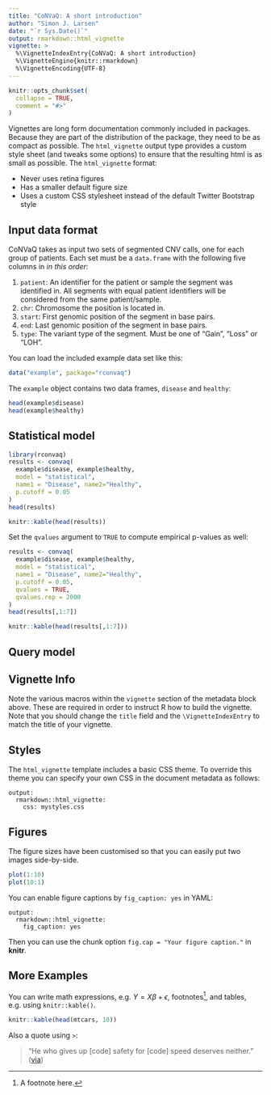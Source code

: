 ```yaml
---
title: "CoNVaQ: A short introduction"
author: "Simon J. Larsen"
date: "`r Sys.Date()`"
output: rmarkdown::html_vignette
vignette: >
  %\VignetteIndexEntry{CoNVaQ: A short introduction}
  %\VignetteEngine{knitr::rmarkdown}
  %\VignetteEncoding{UTF-8}
---
```


```r
knitr::opts_chunk$set(
  collapse = TRUE,
  comment = "#>"
)
```

Vignettes are long form documentation commonly included in packages. Because they are part of the distribution of the package, they need to be as compact as possible. The `html_vignette` output type provides a custom style sheet (and tweaks some options) to ensure that the resulting html is as small as possible. The `html_vignette` format:

- Never uses retina figures
- Has a smaller default figure size
- Uses a custom CSS stylesheet instead of the default Twitter Bootstrap style

## Input data format

CoNVaQ takes as input two sets of segmented CNV calls, one for each group of patients. Each set must be a `data.frame` with the following five columns in *in this order*:

1. `patient`: An identifier for the patient or sample the segment was identified in. All segments with equal patient identifiers will be considered from the same patient/sample.
2. `chr`: Chromosome the position is located in.
3. `start`: First genomic position of the segment in base pairs.
4. `end`: Last genomic position of the segment in base pairs.
5. `type`: The variant type of the segment. Must be one of "Gain", "Loss" or "LOH".

You can load the included example data set like this:

```r
data("example", package="rconvaq")
```

The `example` object contains two data frames, `disease` and `healthy`:

```r
head(example$disease)
head(example$healthy)
```

## Statistical model

```r
library(rconvaq)
results <- convaq(
  example$disease, example$healthy,
  model = "statistical",
  name1 = "Disease", name2="Healthy",
  p.cutoff = 0.05
)
head(results)
```

```r
knitr::kable(head(results))
```

Set the `qvalues` argument to `TRUE` to compute empirical p-values as well:

```r
results <- convaq(
  example$disease, example$healthy,
  model = "statistical",
  name1 = "Disease", name2="Healthy",
  p.cutoff = 0.05,
  qvalues = TRUE,
  qvalues.rep = 2000
)
head(results[,1:7])
```

```r
knitr::kable(head(results[,1:7]))
```

## Query model

## Vignette Info

Note the various macros within the `vignette` section of the metadata block above. These are required in order to instruct R how to build the vignette. Note that you should change the `title` field and the `\VignetteIndexEntry` to match the title of your vignette.

## Styles

The `html_vignette` template includes a basic CSS theme. To override this theme you can specify your own CSS in the document metadata as follows:

    output: 
      rmarkdown::html_vignette:
        css: mystyles.css

## Figures

The figure sizes have been customised so that you can easily put two images side-by-side. 

```r
plot(1:10)
plot(10:1)
```

You can enable figure captions by `fig_caption: yes` in YAML:

    output:
      rmarkdown::html_vignette:
        fig_caption: yes

Then you can use the chunk option `fig.cap = "Your figure caption."` in **knitr**.

## More Examples

You can write math expressions, e.g. $Y = X\beta + \epsilon$, footnotes^[A footnote here.], and tables, e.g. using `knitr::kable()`.

```r
knitr::kable(head(mtcars, 10))
```

Also a quote using `>`:

> "He who gives up [code] safety for [code] speed deserves neither."
([via](https://twitter.com/hadleywickham/status/504368538874703872))
